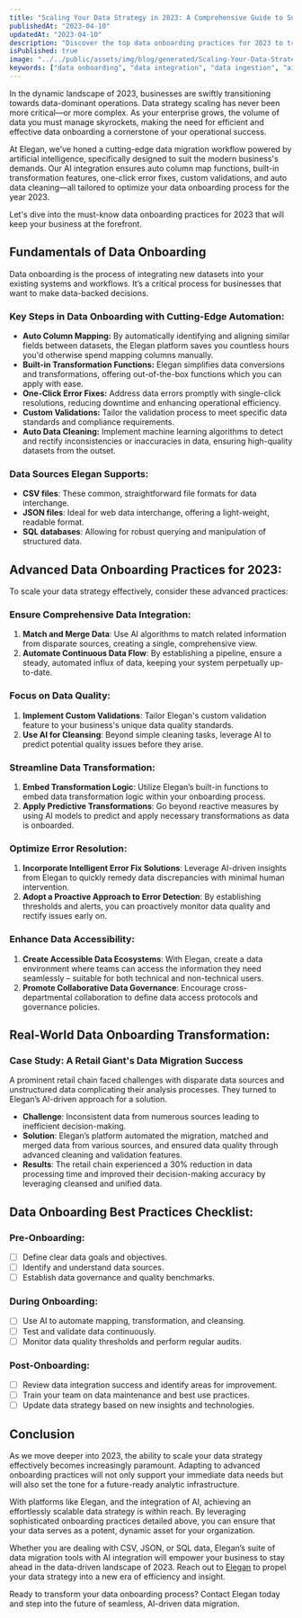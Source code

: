 ```yaml
---
title: "Scaling Your Data Strategy in 2023: A Comprehensive Guide to Successful Data Onboarding"
publishedAt: "2023-04-10"
updatedAt: "2023-04-10"
description: "Discover the top data onboarding practices for 2023 to transform your organization's data strategy. Learn how Elegan's AI-driven solutions can streamline your data migration process."
isPublished: true
image: "../../public/assets/img/blog/generated/Scaling-Your-Data-Strategy-Must-Know-Data-Onboarding-Practices-for-2023.png"
keywords: ["data onboarding", "data integration", "data ingestion", "ai integration"]
---
```


In the dynamic landscape of 2023, businesses are swiftly transitioning towards data-dominant operations. Data strategy scaling has never been more critical—or more complex. As your enterprise grows, the volume of data you must manage skyrockets, making the need for efficient and effective data onboarding a cornerstone of your operational success.

At Elegan, we've honed a cutting-edge data migration workflow powered by artificial intelligence, specifically designed to suit the modern business's demands. Our AI integration ensures auto column map functions, built-in transformation features, one-click error fixes, custom validations, and auto data cleaning—all tailored to optimize your data onboarding process for the year 2023.

Let's dive into the must-know data onboarding practices for 2023 that will keep your business at the forefront.

## Fundamentals of Data Onboarding

Data onboarding is the process of integrating new datasets into your existing systems and workflows. It’s a critical process for businesses that want to make data-backed decisions. 

### Key Steps in Data Onboarding with Cutting-Edge Automation:

- **Auto Column Mapping:** By automatically identifying and aligning similar fields between datasets, the Elegan platform saves you countless hours you'd otherwise spend mapping columns manually.
- **Built-in Transformation Functions:** Elegan simplifies data conversions and transformations, offering out-of-the-box functions which you can apply with ease.
- **One-Click Error Fixes:** Address data errors promptly with single-click resolutions, reducing downtime and enhancing operational efficiency.
- **Custom Validations:** Tailor the validation process to meet specific data standards and compliance requirements.
- **Auto Data Cleaning:** Implement machine learning algorithms to detect and rectify inconsistencies or inaccuracies in data, ensuring high-quality datasets from the outset.

### Data Sources Elegan Supports:

- **CSV files**: These common, straightforward file formats for data interchange.
- **JSON files**: Ideal for web data interchange, offering a light-weight, readable format.
- **SQL databases**: Allowing for robust querying and manipulation of structured data.

## Advanced Data Onboarding Practices for 2023:

To scale your data strategy effectively, consider these advanced practices:

### Ensure Comprehensive Data Integration:

1. **Match and Merge Data**: Use AI algorithms to match related information from disparate sources, creating a single, comprehensive view.
2. **Automate Continuous Data Flow**: By establishing a pipeline, ensure a steady, automated influx of data, keeping your system perpetually up-to-date.

### Focus on Data Quality:

1. **Implement Custom Validations**: Tailor Elegan's custom validation feature to your business's unique data quality standards.
2. **Use AI for Cleansing**: Beyond simple cleaning tasks, leverage AI to predict potential quality issues before they arise.

### Streamline Data Transformation:

1. **Embed Transformation Logic**: Utilize Elegan’s built-in functions to embed data transformation logic within your onboarding process.
2. **Apply Predictive Transformations**: Go beyond reactive measures by using AI models to predict and apply necessary transformations as data is onboarded.

### Optimize Error Resolution:
   
1. **Incorporate Intelligent Error Fix Solutions**: Leverage AI-driven insights from Elegan to quickly remedy data discrepancies with minimal human intervention.
2. **Adopt a Proactive Approach to Error Detection**: By establishing thresholds and alerts, you can proactively monitor data quality and rectify issues early on.

### Enhance Data Accessibility:

1. **Create Accessible Data Ecosystems**: With Elegan, create a data environment where teams can access the information they need seamlessly – suitable for both technical and non-technical users.
2. **Promote Collaborative Data Governance**: Encourage cross-departmental collaboration to define data access protocols and governance policies.

## Real-World Data Onboarding Transformation:

### Case Study: A Retail Giant's Data Migration Success

A prominent retail chain faced challenges with disparate data sources and unstructured data complicating their analysis processes. They turned to Elegan’s AI-driven approach for a solution.

- **Challenge**: Inconsistent data from numerous sources leading to inefficient decision-making.
- **Solution**: Elegan’s platform automated the migration, matched and merged data from various sources, and ensured data quality through advanced cleaning and validation features.
- **Results**: The retail chain experienced a 30% reduction in data processing time and improved their decision-making accuracy by leveraging cleansed and unified data.

## Data Onboarding Best Practices Checklist:

### Pre-Onboarding:

- [ ] Define clear data goals and objectives.
- [ ] Identify and understand data sources.
- [ ] Establish data governance and quality benchmarks.

### During Onboarding:

- [ ] Use AI to automate mapping, transformation, and cleansing.
- [ ] Test and validate data continuously.
- [ ] Monitor data quality thresholds and perform regular audits.

### Post-Onboarding:

- [ ] Review data integration success and identify areas for improvement.
- [ ] Train your team on data maintenance and best use practices.
- [ ] Update data strategy based on new insights and technologies.

## Conclusion

As we move deeper into 2023, the ability to scale your data strategy effectively becomes increasingly paramount. Adapting to advanced onboarding practices will not only support your immediate data needs but will also set the tone for a future-ready analytic infrastructure.

With platforms like Elegan, and the integration of AI, achieving an effortlessly scalable data strategy is within reach. By leveraging sophisticated onboarding practices detailed above, you can ensure that your data serves as a potent, dynamic asset for your organization.

Whether you are dealing with CSV, JSON, or SQL data, Elegan’s suite of data migration tools with AI integration will empower your business to stay ahead in the data-driven landscape of 2023. Reach out to [Elegan](#) to propel your data strategy into a new era of efficiency and insight.

Ready to transform your data onboarding process? Contact Elegan today and step into the future of seamless, AI-driven data migration.
